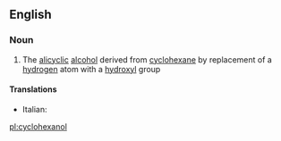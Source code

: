 ==English==

===Noun===
{{wikipedia}}
{{en-noun|s|-}}

# {{context|organic compound}} The [[alicyclic]] [[alcohol]] derived from [[cyclohexane]] by replacement of a [[hydrogen]] atom with a [[hydroxyl]] group

====Translations====
{{trans-top|cyclohexanol}}
* Italian: {{t-|it|cicloesanolo|m}}
{{trans-mid}}
{{trans-bottom}}

[[pl:cyclohexanol]]